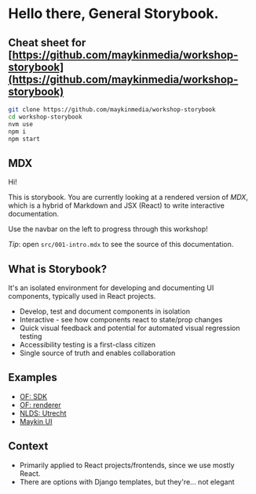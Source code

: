 
<Meta title="Introduction / Intro" />

# Hello there, General Storybook.

## Cheat sheet for [https://github.com/maykinmedia/workshop-storybook](https://github.com/maykinmedia/workshop-storybook)

```bash
git clone https://github.com/maykinmedia/workshop-storybook
cd workshop-storybook
nvm use
npm i
npm start
```

## MDX

Hi!

This is storybook. You are currently looking at a rendered version of *MDX*, which is
a hybrid of Markdown and JSX (React) to write interactive documentation.

Use the navbar on the left to progress through this workshop!

*Tip*: open `src/001-intro.mdx` to see the source of this documentation.

## What is Storybook?

It's an isolated environment for developing and documenting UI components, typically
used in React projects.

* Develop, test and document components in isolation
* Interactive - see how components react to state/prop changes
* Quick visual feedback and potential for automated visual regression testing
* Accessibility testing is a first-class citizen
* Single source of truth and enables collaboration

## Examples

* [OF: SDK](https://open-formulieren.github.io/open-forms-sdk/)
* [OF: renderer](https://open-formulieren.github.io/formio-renderer/)
* [NLDS: Utrecht](https://nl-design-system.github.io/utrecht/storybook/)
* [Maykin UI](https://main--659d1ab1b20571e0dbb5e47c.chromatic.com/)

## Context

* Primarily applied to React projects/frontends, since we use mostly React.
* There are options with Django templates, but they're... not elegant
